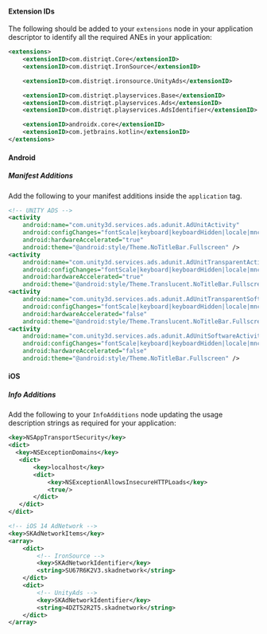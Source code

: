 
#### Extension IDs

The following should be added to your `extensions` node in your application descriptor to identify all the required ANEs in your application:

```xml
<extensions>
    <extensionID>com.distriqt.Core</extensionID>
    <extensionID>com.distriqt.IronSource</extensionID>

    <extensionID>com.distriqt.ironsource.UnityAds</extensionID>

    <extensionID>com.distriqt.playservices.Base</extensionID>
    <extensionID>com.distriqt.playservices.Ads</extensionID>
    <extensionID>com.distriqt.playservices.AdsIdentifier</extensionID>

    <extensionID>androidx.core</extensionID>
    <extensionID>com.jetbrains.kotlin</extensionID>
</extensions>
```



#### Android

##### Manifest Additions

Add the following to your manifest additions inside the `application` tag. 

```xml
<!-- UNITY ADS -->
<activity
	android:name="com.unity3d.services.ads.adunit.AdUnitActivity"
	android:configChanges="fontScale|keyboard|keyboardHidden|locale|mnc|mcc|navigation|orientation|screenLayout|screenSize|smallestScreenSize|uiMode|touchscreen"
	android:hardwareAccelerated="true"
	android:theme="@android:style/Theme.NoTitleBar.Fullscreen" />
<activity
	android:name="com.unity3d.services.ads.adunit.AdUnitTransparentActivity"
	android:configChanges="fontScale|keyboard|keyboardHidden|locale|mnc|mcc|navigation|orientation|screenLayout|screenSize|smallestScreenSize|uiMode|touchscreen"
	android:hardwareAccelerated="true"
	android:theme="@android:style/Theme.Translucent.NoTitleBar.Fullscreen" />
<activity
	android:name="com.unity3d.services.ads.adunit.AdUnitTransparentSoftwareActivity"
	android:configChanges="fontScale|keyboard|keyboardHidden|locale|mnc|mcc|navigation|orientation|screenLayout|screenSize|smallestScreenSize|uiMode|touchscreen"
	android:hardwareAccelerated="false"
	android:theme="@android:style/Theme.Translucent.NoTitleBar.Fullscreen" />
<activity
	android:name="com.unity3d.services.ads.adunit.AdUnitSoftwareActivity"
	android:configChanges="fontScale|keyboard|keyboardHidden|locale|mnc|mcc|navigation|orientation|screenLayout|screenSize|smallestScreenSize|uiMode|touchscreen"
	android:hardwareAccelerated="false"
	android:theme="@android:style/Theme.NoTitleBar.Fullscreen" />
```


#### iOS 

##### Info Additions


Add the following to your `InfoAdditions` node updating the usage description strings as required for your application:

```xml
<key>NSAppTransportSecurity</key>
<dict>
  <key>NSExceptionDomains</key>
   <dict>
       <key>localhost</key>
       <dict>           
           <key>NSExceptionAllowsInsecureHTTPLoads</key>
           <true/>
       </dict>
   </dict>
</dict>

<!-- iOS 14 AdNetwork -->
<key>SKAdNetworkItems</key>
<array>
    <dict>
        <!-- IronSource -->
        <key>SKAdNetworkIdentifier</key>
        <string>SU67R6K2V3.skadnetwork</string> 
    </dict>
    <dict>
        <!-- UnityAds -->
        <key>SKAdNetworkIdentifier</key>
        <string>4DZT52R2T5.skadnetwork</string>
    </dict>
</array>
```
